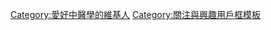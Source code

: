 {{Userbox-2
  |border-c = #999900
  |border-s = 1
  |id1-c    = #FFFFFF
  |id1-s    = 12
  |id1-fc   = #ffffff
  |id2-c    = #ffffff
  |id2-s    = 12
  |id2-fc   = #999900
  |info-c   = #FFFFCC
  |info-s   = 8
  |info-fc  = #000000
  |id1      = [[File:ChineseMedecine.JPG|40px]]
  |id2      = 望聞<BR>問切
  |info     = 這用戶支持[[中醫學]]，反對[[廢除中醫運動|廢除中醫]]。
}}
<includeonly>[[Category:愛好中醫學的維基人]]</includeonly>
<noinclude>
[[Category:關注與興趣用戶框模板]]
</noinclude>